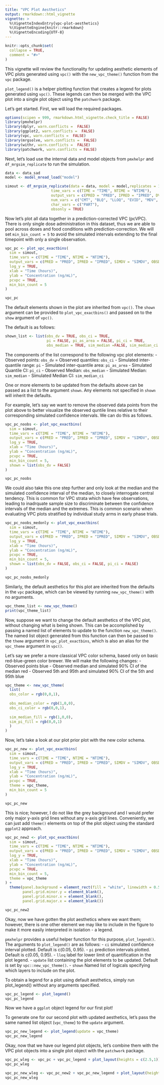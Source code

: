 ```yaml
---
title: "VPC Plot Aesthetics"
output: rmarkdown::html_vignette
vignette: >
  %\VignetteIndexEntry{vpc-plot-aesthetics}
  %\VignetteEngine{knitr::rmarkdown}
  %\VignetteEncoding{UTF-8}
---
```


```r
knitr::opts_chunk$set(
  collapse = TRUE,
  comment = "#>"
)
```

This vignette will review the functionality for updating aesthetic elements of VPC plots generated using `vpc()` with the `new_vpc_theme()` function  from the `vpc` package. 

`plot_legend()` is a helper plotting function that creates a legend for plots generated using `vpc()`. These legends can then be merged with the VPC plot into a single plot object using the `patchwork` package.

Let's get started. First, we will load the required packages.

```r
options(scipen = 999, rmarkdown.html_vignette.check_title = FALSE)
library(pmxhelpr)
library(dplyr, warn.conflicts =  FALSE)
library(ggplot2, warn.conflicts =  FALSE)
library(vpc, warn.conflicts =  FALSE)
library(mrgsolve, warn.conflicts =  FALSE)
library(withr, warn.conflicts =  FALSE)
library(patchwork, warn.conflicts = FALSE)
```

Next, let's load use the internal data and model objects from `pmxhelpr` and `df_mrgsim_replicate` to run the simulation.

```r
data <- data_sad
model <- model_mread_load("model")

simout <- df_mrgsim_replicate(data = data, model = model,replicates = 100, 
                     time_vars = c(TIME = "TIME", NTIME = "NTIME"),
                     output_vars = c(PRED = "PRED", IPRED = "IPRED", DV = "ODV"),
                     num_vars = c("CMT", "BLQ", "LLOQ", "EVID", "MDV", "DOSE", "FOOD"),
                     char_vars = c("PART"),
                     obsonly = TRUE)
```

Now let's plot all data together in a prediction-corrected VPC (pcVPC). There is only single dose administration in this dataset, thus we are able to pool across doses and food conditions with prediction-correction. We will set `min_bin_count = 5` to avoid the simulated intervals extending to the final timepoint with only a single observation.

```r
vpc_pc <- plot_vpc_exactbins(
  sim = simout, 
  time_vars = c(TIME = "TIME", NTIME = "NTIME"),
  output_vars = c(PRED = "PRED", IPRED = "IPRED", SIMDV = "SIMDV", OBSDV = "OBSDV"),
  log_y = TRUE,
  xlab = "Time (hours)",
  ylab = "Concentration (ng/mL)",
  pcvpc = TRUE,
  min_bin_count = 5
)

vpc_pc
```

The default elements shown in the plot are inherited from `vpc()`. The `shown` argument can be provided to `plot_vpc_exactbins()` and passed on to the `show` argument of `vpc()`. 

The default is as follows:

```r
shown_list <- list(obs_dv = TRUE, obs_ci = TRUE,
                   pi = FALSE, pi_as_area = FALSE, pi_ci = TRUE,
                   obs_median = TRUE, sim_median =FALSE, sim_median_ci = TRUE)
```

The components of the list correspond to the following vpc plot elements:
  - Observed points: `obs_dv`
  = Observed quantiles: `obs_ci`
  - Simulated inter-quantile range: `pi`
  - Simulated inter-quantile area: `pi_as_area`
  - Simulated Quantile CI: `pi_ci` 
  - Observed Median: `obs_median` 
  - Simulated Median: `sim_median`
  - Simulated Median CI: `sim_median_ci` 
  
  
One or more elements to be updated from the defaults above can be passed as a list to the argument `shown`. Any elements not specified in `shown` will inherit the defaults. 

For example, let's say we want to remove the observed data points from the plot above to better visualize the observed quntile lines relative to their corresponding simulated confidence intervals. We can do this as follows.

```r

vpc_pc_noobs <- plot_vpc_exactbins(
  sim = simout, 
  time_vars = c(TIME = "TIME", NTIME = "NTIME"),
  output_vars = c(PRED = "PRED", IPRED = "IPRED", SIMDV = "SIMDV", OBSDV = "OBSDV"),
  log_y = TRUE,
  xlab = "Time (hours)",
  ylab = "Concentration (ng/mL)",
  pcvpc = TRUE,
  min_bin_count = 5,
  shown = list(obs_dv = FALSE)
)

vpc_pc_noobs
```


We could also take this one step further and only look at the median and the simulated confidence interval of the median, to closely interrogate central tendency. This is common for VPC strata which have few observations, leading to inadrquate sample size to discriminate between the confidence intervals of the median and the extremes. This is common scenario when evaluating VPC plots stratified by individual study arms in early phase trials. 

```r

vpc_pc_noobs_medonly <- plot_vpc_exactbins(
  sim = simout, 
  time_vars = c(TIME = "TIME", NTIME = "NTIME"),
  output_vars = c(PRED = "PRED", IPRED = "IPRED", SIMDV = "SIMDV", OBSDV = "OBSDV"),
  log_y = TRUE,
  xlab = "Time (hours)",
  ylab = "Concentration (ng/mL)",
  pcvpc = TRUE,
  min_bin_count = 5,
  shown = list(obs_dv = FALSE, obs_ci = FALSE, pi_ci = FALSE)
)

vpc_pc_noobs_medonly
```








Similarly, the default aesthetics for this plot are inherited from the defaults in the `vpc` package, which can be viewed by running `new_vpc_theme()` with no arguments.

```r
vpc_theme_list <- new_vpc_theme()
print(vpc_theme_list)
```

Now, suppose we want to change the default aesthetics of the VPC plot, without changing what is being shown. This can be accomplished by passing a named list of elements to update to the function `new_vpc_theme()`. The named list object generated from this function can then be passed to the `theme` argument in `vpc_plot_exactbins`, which is also an alias for the `vpc_theme` argument in `vpc()`.

Let's say we prefer a more classical VPC color schema, based only on basic red-blue-green color brewer. We will make the following changes:
  - Observed points blue
  - Observed median and simulated 90% CI of the median red 
  - Observed 5th and 95th and simulated 90% CI of the 5th and 95th blue

```r
vpc_theme <- new_vpc_theme(
  list(
  obs_color = rgb(0,0,1),
  
  obs_median_color = rgb(1,0,0),
  obs_ci_color = rgb(0,0,1),
  
  sim_median_fill = rgb(1,0,0),
  sim_pi_fill = rgb(0,0,1)
  )
)
```

Now, let's take a look at our plot prior plot with the new color schema.

```r
vpc_pc_new <- plot_vpc_exactbins(
  sim = simout, 
  time_vars = c(TIME = "TIME", NTIME = "NTIME"),
  output_vars = c(PRED = "PRED", IPRED = "IPRED", SIMDV = "SIMDV", OBSDV = "OBSDV"),
  log_y = TRUE,
  xlab = "Time (hours)",
  ylab = "Concentration (ng/mL)",
  pcvpc = TRUE,
  theme = vpc_theme,
  min_bin_count = 5
) 

vpc_pc_new
```

This is nice; however, I do not like the grey background and I would prefer only major y-axis grid lines without any x-axis grid lines. Conveniently, we can just add `theme()` elements on top of the plot object using the standard `ggplot2` approach.

```r
vpc_pc_new2 <- plot_vpc_exactbins(
  sim = simout, 
  time_vars = c(TIME = "TIME", NTIME = "NTIME"),
  output_vars = c(PRED = "PRED", IPRED = "IPRED", SIMDV = "SIMDV", OBSDV = "OBSDV"),
  log_y = TRUE,
  xlab = "Time (hours)",
  ylab = "Concentration (ng/mL)",
  pcvpc = TRUE,
  min_bin_count = 5,
  theme = vpc_theme
) +
  theme(panel.background = element_rect(fill = "white", linewidth = 0.5, color = "black"),
        panel.grid.minor.y = element_blank(), 
        panel.grid.minor.x = element_blank(), 
        panel.grid.major.x = element_blank())

vpc_pc_new2
```

Okay, now we have gotten the plot aesthetics where we want them; however, there is one other element we may like to include in the figure to make it more easily interpreted in isolation - a legend. 

`pmxhelpr` provides a useful helper function for this purpose, `plot_legend()`. The arguments to `plot_legend()` are as follows:
    - `ci` simulated confidence interval plotted. Default is c(0.05, 0.95).
    - `pi` prediction intervals plotted.  Default is c(0.05, 0.95).
    - `lloq` label for lower limit of quantification in the plot legend.
    - `update` list containing the plot elements to be updated. Default is set by `vpc::new_vpc_theme()`.
    - `shown` Named list of logicals specifying which layers to include on the plot. 
    
To obtain a legend for a plot using default aesthetics, simply run plot_legend() without any arguments specified.

```r
vpc_pc_legend <- plot_legend()
vpc_pc_legend
```

Now we have a `ggplot` object legend for our first plot!

To generate one for our second plot with updated aesthetics, let's pass the same named list object (`vpc_theme`) to the `update` argument.

```r
vpc_pc_new_legend <- plot_legend(update = vpc_theme)
vpc_pc_new_legend
```

Okay, now that we have our legend plot objects, let's combine them with the VPC plot objects into a single plot object with the `patchwork` package.

```r
vpc_pc_wleg <- vpc_pc + vpc_pc_legend + plot_layout(heights = c(2.5,1))
vpc_pc_wleg
```

```r
vpc_pc_new_wleg <- vpc_pc_new2 + vpc_pc_new_legend + plot_layout(heights = c(2.5,1))
vpc_pc_new_wleg
```




